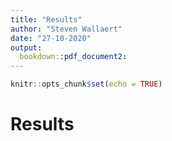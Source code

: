 ---
title: "Results"
author: "Steven Wallaert"
date: "27-10-2020"
output: 
  bookdown::pdf_document2:
---

```{r setup-results, include=FALSE}
knitr::opts_chunk$set(echo = TRUE)
```

# Results